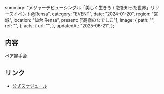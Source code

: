   summary: "メジャーデビューシングル「美しく生きろ / 恋を知った世界」リリースイベント@Rensa",
  category: "EVENT",
  date: "2024-01-20",
  region: "宮城",
  location: "仙台 Rensa",
  present: ["高嶺のなでしこ"],
  image: {
    path: "",
    ref: "",
  },
  acts: {
    url: "",
  },
  updatedAt: "2025-06-21",
};

## 内容

ペア握手会

## リンク

- [公式スケジュール](https://takanenonadeshiko.jp/?p=1699)
